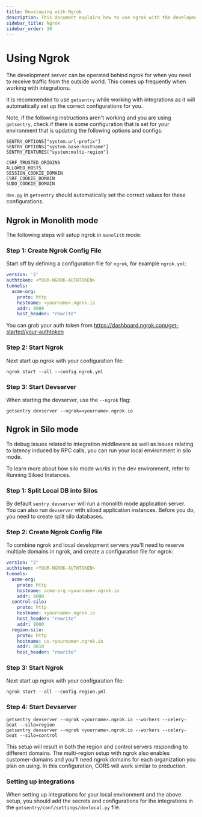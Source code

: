 ```yaml
---
title: Developing with Ngrok
description: This document explains how to use ngrok with the development server.
sidebar_title: Ngrok
sidebar_order: 30
---
```


# Using Ngrok

The development server can be operated behind ngrok for when you need to receive traffic from the outside world. This comes up frequently when working with integrations. 

It is recommended to use `getsentry` while working with integrations as it will automatically set up the correct configurations for you.

Note, if the following instructions aren't working and you are using `getsentry`, check if there is some configuration that is set for your environment that is updating the following options and configs:
```
SENTRY_OPTIONS["system.url-prefix"]
SENTRY_OPTIONS["system.base-hostname"]
SENTRY_FEATURES["system:multi-region"]

CSRF_TRUSTED_ORIGINS
ALLOWED_HOSTS
SESSION_COOKIE_DOMAIN
CSRF_COOKIE_DOMAIN
SUDO_COOKIE_DOMAIN
```
`dev.py` in `getsentry` should automatically set the correct values for these configurations.

## Ngrok in Monolith mode

The following steps will setup ngrok in `monolith` mode:

### Step 1: Create Ngrok Config File
Start off by defining a configuration file for `ngrok`, for example `ngrok.yml`:

```yaml
version: '2'
authtoken: <YOUR-NGROK-AUTHTOKEN>
tunnels:
  acme-org:
    proto: http
    hostname: <yourname>.ngrok.io
    addr: 8000
    host_header: "rewrite"
```

You can grab your auth token from https://dashboard.ngrok.com/get-started/your-authtoken

### Step 2: Start Ngrok
Next start up ngrok with your configuration file:
```shell
ngrok start --all --config ngrok.yml
```

### Step 3: Start Devserver
When starting the devserver, use the `--ngrok` flag:
```shell
getsentry devserver --ngrok=<yourname>.ngrok.io
```

## Ngrok in Silo mode

To debug issues related to integration middleware as well as issues relating to latency induced by RPC calls, you can run your local environment in silo mode. 

To learn more about how silo mode works in the dev environment, refer to <Link to="/environment/#running-siloed-instances"> Running Siloed Instances</Link>.


### Step 1: Split Local DB into Silos
By default `sentry devserver` will run a monolith mode application server. You can also run ``devserver`` with siloed application instances. Before you do, you need to <Link to="/database-migrations/#cloning-a-monolith-database">create split silo databases</Link>.


### Step 2: Create Ngrok Config File
To combine ngrok and local development servers you'll need to reserve multiple domains in ngrok, and create a configuration file for ngrok:

```yaml
version: "2"
authtoken: <YOUR-NGROK-AUTHTOKEN>
tunnels:
  acme-org:
    proto: http
    hostname: acme-org.<yourname>.ngrok.io
    addr: 8000
  control-silo:
    proto: http
    hostname: <yourname>.ngrok.io
    host_header: "rewrite"
    addr: 8000
  region-silo:
    proto: http
    hostname: us.<yourname>.ngrok.io
    addr: 8010
    host_header: "rewrite"
```

### Step 3: Start Ngrok
Next start up ngrok with your configuration file:
```shell
ngrok start --all --config region.yml
```

### Step 4: Start Devserver
```shell
getsentry devserver --ngrok <yourname>.ngrok.io --workers --celery-beat --silo=region
getsentry devserver --ngrok <yourname>.ngrok.io --workers --celery-beat --silo=control
```

This setup will result in both the region and control servers responding to different domains. The multi-region setup with ngrok also enables customer-domains and you'll need ngrok domains for each organization you plan on using. In this configuration, CORS will work similar to production.

### Setting up integrations
When setting up integrations for your local environment and the above setup, you should add the secrets and configurations for the integrations in the `getsentry/conf/settings/devlocal.py` file. 
